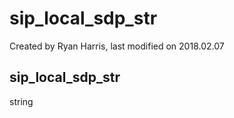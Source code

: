 
# sip_local_sdp_str 

 Created by  Ryan Harris, last modified on 2018.02.07

## sip_local_sdp_str

string


